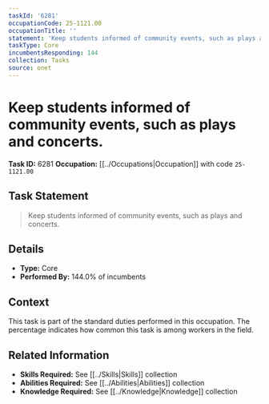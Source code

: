 ```yaml
---
taskId: '6281'
occupationCode: 25-1121.00
occupationTitle: ''
statement: 'Keep students informed of community events, such as plays and concerts.'
taskType: Core
incumbentsResponding: 144
collection: Tasks
source: onet
---
```

# Keep students informed of community events, such as plays and concerts.

**Task ID:** 6281
**Occupation:** [[../Occupations|Occupation]] with code `25-1121.00`

## Task Statement

> Keep students informed of community events, such as plays and concerts.

## Details

- **Type:** Core
- **Performed By:** 144.0% of incumbents

## Context

This task is part of the standard duties performed in this occupation. The percentage indicates how common this task is among workers in the field.

## Related Information

- **Skills Required:** See [[../Skills|Skills]] collection
- **Abilities Required:** See [[../Abilities|Abilities]] collection
- **Knowledge Required:** See [[../Knowledge|Knowledge]] collection
